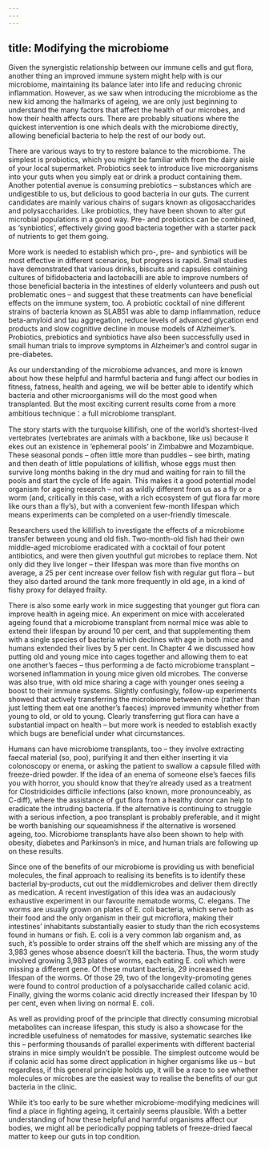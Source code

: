 ```yaml
---
---
---
```

title: Modifying the microbiome
---




Given the synergistic relationship between our immune cells and gut flora, another thing an improved immune system might help with is our microbiome, maintaining its balance later into life and reducing chronic inflammation. However, as we saw when introducing the microbiome as the new kid among the hallmarks of ageing, we are only just beginning to understand the many factors that affect the health of our microbes, and how their health affects ours. There are probably situations where the quickest intervention is one which deals with the microbiome directly, allowing beneficial bacteria to help the rest of our body out.

There are various ways to try to restore balance to the microbiome. The simplest is probiotics, which you might be familiar with from the dairy aisle of your local supermarket. Probiotics seek to introduce live microorganisms into your guts when you simply eat or drink a product containing them. Another potential avenue is consuming prebiotics – substances which are undigestible to us, but delicious to good bacteria in our guts. The current candidates are mainly various chains of sugars known as oligosaccharides and polysaccharides. Like probiotics, they have been shown to alter gut microbial populations in a good way. Pre- and probiotics can be combined, as ‘synbiotics’, effectively giving good bacteria together with a starter pack of nutrients to get them going.

More work is needed to establish which pro-, pre- and synbiotics will be most effective in different scenarios, but progress is rapid. Small studies have demonstrated that various drinks, biscuits and capsules containing cultures of bifidobacteria and lactobacilli are able to improve numbers of those beneficial bacteria in the intestines of elderly volunteers and push out problematic ones – and suggest that these treatments can have beneficial effects on the immune system, too. A probiotic cocktail of nine different strains of bacteria known as SLAB51 was able to damp inflammation, reduce beta-amyloid and tau aggregation, reduce levels of advanced glycation end products and slow cognitive decline in mouse models of Alzheimer’s. Probiotics, prebiotics and synbiotics have also been successfully used in small human trials to improve symptoms in Alzheimer’s and control sugar in pre-diabetes.

As our understanding of the microbiome advances, and more is known about how these helpful and harmful bacteria and fungi affect our bodies in fitness, fatness, health and ageing, we will be better able to identify which bacteria and other microorganisms will do the most good when transplanted. But the most exciting current results come from a more ambitious technique：a full microbiome transplant.

The story starts with the turquoise killifish, one of the world’s shortest-lived vertebrates (vertebrates are animals with a backbone, like us) because it ekes out an existence in ‘ephemeral pools’ in Zimbabwe and Mozambique. These seasonal ponds – often little more than puddles – see birth, mating and then death of little populations of killifish, whose eggs must then survive long months baking in the dry mud and waiting for rain to fill the pools and start the cycle of life again. This makes it a good potential model organism for ageing research – not as wildly different from us as a fly or a worm (and, critically in this case, with a rich ecosystem of gut flora far more like ours than a fly’s), but with a convenient few-month lifespan which means experiments can be completed on a user-friendly timescale.

Researchers used the killifish to investigate the effects of a microbiome transfer between young and old fish. Two-month-old fish had their own middle-aged microbiome eradicated with a cocktail of four potent antibiotics, and were then given youthful gut microbes to replace them. Not only did they live longer – their lifespan was more than five months on average, a 25 per cent increase over fellow fish with regular gut flora – but they also darted around the tank more frequently in old age, in a kind of fishy proxy for delayed frailty.

There is also some early work in mice suggesting that younger gut flora can improve health in ageing mice. An experiment on mice with accelerated ageing found that a microbiome transplant from normal mice was able to extend their lifespan by around 10 per cent, and that supplementing them with a single species of bacteria which declines with age in both mice and humans extended their lives by 5 per cent. In Chapter 4 we discussed how putting old and young mice into cages together and allowing them to eat one another’s faeces – thus performing a de facto microbiome transplant – worsened inflammation in young mice given old microbes. The converse was also true, with old mice sharing a cage with younger ones seeing a boost to their immune systems. Slightly confusingly, follow-up experiments showed that actively transferring the microbiome between mice (rather than just letting them eat one another’s faeces) improved immunity whether from young to old, or old to young. Clearly transferring gut flora can have a substantial impact on health – but more work is needed to establish exactly which bugs are beneficial under what circumstances.

Humans can have microbiome transplants, too – they involve extracting faecal material (so, poo), purifying it and then either inserting it via colonoscopy or enema, or asking the patient to swallow a capsule filled with freeze-dried powder. If the idea of an enema of someone else’s faeces fills you with horror, you should know that they’re already used as a treatment for Clostridioides difficile infections (also known, more pronounceably, as C-diff), where the assistance of gut flora from a healthy donor can help to eradicate the intruding bacteria. If the alternative is continuing to struggle with a serious infection, a poo transplant is probably preferable, and it might be worth banishing our squeamishness if the alternative is worsened ageing, too. Microbiome transplants have also been shown to help with obesity, diabetes and Parkinson’s in mice, and human trials are following up on these results.

Since one of the benefits of our microbiome is providing us with beneficial molecules, the final approach to realising its benefits is to identify these bacterial by-products, cut out the middlemicrobes and deliver them directly as medication. A recent investigation of this idea was an audaciously exhaustive experiment in our favourite nematode worms, C. elegans. The worms are usually grown on plates of E. coli bacteria, which serve both as their food and the only organism in their gut microflora, making their intestines’ inhabitants substantially easier to study than the rich ecosystems found in humans or fish. E. coli is a very common lab organism and, as such, it’s possible to order strains off the shelf which are missing any of the 3,983 genes whose absence doesn’t kill the bacteria. Thus, the worm study involved growing 3,983 plates of worms, each eating E. coli which were missing a different gene. Of these mutant bacteria, 29 increased the lifespan of the worms. Of those 29, two of the longevity-promoting genes were found to control production of a polysaccharide called colanic acid. Finally, giving the worms colanic acid directly increased their lifespan by 10 per cent, even when living on normal E. coli.

As well as providing proof of the principle that directly consuming microbial metabolites can increase lifespan, this study is also a showcase for the incredible usefulness of nematodes for massive, systematic searches like this – performing thousands of parallel experiments with different bacterial strains in mice simply wouldn’t be possible. The simplest outcome would be if colanic acid has some direct application in higher organisms like us – but regardless, if this general principle holds up, it will be a race to see whether molecules or microbes are the easiest way to realise the benefits of our gut bacteria in the clinic.

While it’s too early to be sure whether microbiome-modifying medicines will find a place in fighting ageing, it certainly seems plausible. With a better understanding of how these helpful and harmful organisms affect our bodies, we might all be periodically popping tablets of freeze-dried faecal matter to keep our guts in top condition.